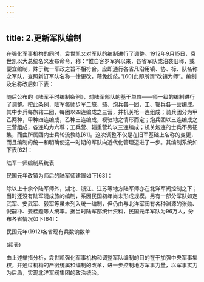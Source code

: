 ```yaml
---
---
---
```

title: 2.更新军队编制
---




在强化军事机构的同时，袁世凯又对军队的编制进行了调整。1912年9月15日，袁世凯以大总统名义发布命令，称：“惟自客岁军兴以来，各省军队或沿袭旧称，或便宜编制，殊于统一军政之旨不相符合。应即通行各省凡沿用镇、协、标、队名称之军队，查照新订军队名称一律更改，藉免纷歧。”[60]此即所谓“改镇为师”。编制及名称改后如下表：



随后公布的《陆军平时编制条例》，对陆军部队的基干单位——师一级的编制进行了调整。按此条例，陆军每师步军二旅，骑、炮兵各一团，工、辎兵各一营编成。其中步兵每旅辖二团，每团以四连编成之三营，并机关枪一连组成；骑兵团分为甲乙两种，甲种四连编成，乙种三连编成，视驻地之情形而定；炮兵团以三连编成之三营组成，各连均为六尊；工兵营、辎重营均以三连编成；机关炮连的士兵不另征集，而由所属团内士兵轮流教练[61]。这次调整不仅是在旧军基础上名称的变更，而且编制的统一和明确使这一时期的军队向近代化管理迈进了一步。其编制系统如下表[62]：

陆军一师编制系统表





民国元年改镇为师后的陆军师建置如下[63]：



除以上十余个陆军师外，湖北、浙江、江苏等地方陆军师亦在北洋军阀控制之下；当时还没有陆军混成旅的编制，系因民国初年尚未形成规模。另有一部分军队如定武军、安武军、毅军等虽未列入统一编制，但仍由与北洋军阀有各种渊源的张勋、倪嗣冲、姜桂题等人统率。据当时陆军部统计资料，民国元年军队为96万人，分布各省情况如下[64]：

民国元年(1912)各省现有兵数饷数单



(续表)



由上述举措分析，袁世凯强化军事机构和调整军队编制的目的在于加强中央军事集权，并通过机构的严密统属和编制的改革，进一步控制地方军事力量，以军事实力为后盾，实现北洋军阀集团的政治统治。